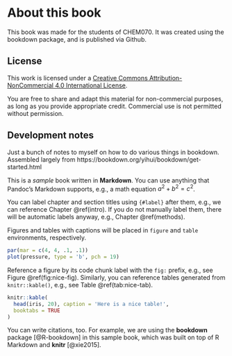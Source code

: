 # About this book {-}

This book was made for the students of CHEM070. It was created using the bookdown package, and is published via Github.

## License {-}
This work is licensed under a [Creative Commons Attribution-NonCommercial 4.0 International License](http://creativecommons.org/licenses/by-nc/4.0/).

You are free to share and adapt this material for non-commercial purposes, 
as long as you provide appropriate credit. Commercial use is not permitted without permission.

## Development notes {-}
Just a bunch of notes to myself on how to do various things in bookdown. Assembled largely from https://bookdown.org/yihui/bookdown/get-started.html

This is a _sample_ book written in **Markdown**. You can use anything that Pandoc's Markdown supports, e.g., a math equation $a^2 + b^2 = c^2$.

You can label chapter and section titles using `{#label}` after them, e.g., we can reference Chapter \@ref(intro). If you do not manually label them, there will be automatic labels anyway, e.g., Chapter \@ref(methods).

Figures and tables with captions will be placed in `figure` and `table` environments, respectively.

```r
par(mar = c(4, 4, .1, .1))
plot(pressure, type = 'b', pch = 19)
```

Reference a figure by its code chunk label with the `fig:` prefix, e.g., see Figure \@ref(fig:nice-fig). Similarly, you can reference tables generated from `knitr::kable()`, e.g., see Table \@ref(tab:nice-tab).

```r
knitr::kable(
  head(iris, 20), caption = 'Here is a nice table!',
  booktabs = TRUE
)
```

You can write citations, too. For example, we are using the **bookdown** package [@R-bookdown] in this sample book, which was built on top of R Markdown and **knitr** [@xie2015].